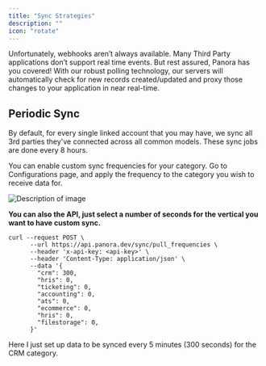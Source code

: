 ```yaml
---
title: "Sync Strategies"
description: ""
icon: "rotate"
---
```


Unfortunately, webhooks aren’t always available. Many Third Party applications don’t support real time events. But rest assured, Panora has you covered! With our robust polling technology, our servers will automatically check for new records created/updated and proxy those changes to your application in near real-time.

## Periodic Sync

By default, for every single linked account that you may have, we sync all 3rd parties they've connected across all common models.
These sync jobs are done every 8 hours.


You can enable custom sync frequencies for your category. 
Go to Configurations page, and apply the frequency to the category you wish to receive data for.

<Frame>
  <img src="/images/frequency.png" alt="Description of image" />
</Frame>

**You can also the API, just select a number of seconds for the vertical you want to have custom sync.**
<CodeGroup>
  ```shell Curl
  curl --request POST \
        --url https://api.panora.dev/sync/pull_frequencies \
        --header 'x-api-key: <api-key>' \
        --header 'Content-Type: application/json' \
        --data '{
          "crm": 300, 
          "hris": 0,
          "ticketing": 0,
          "accounting": 0,
          "ats": 0,
          "ecommerce": 0,
          "hris": 0,
          "filestorage": 0,
        }'
  ```
</CodeGroup>

Here I just set up data to be synced every 5 minutes (300 seconds) for the CRM category.
